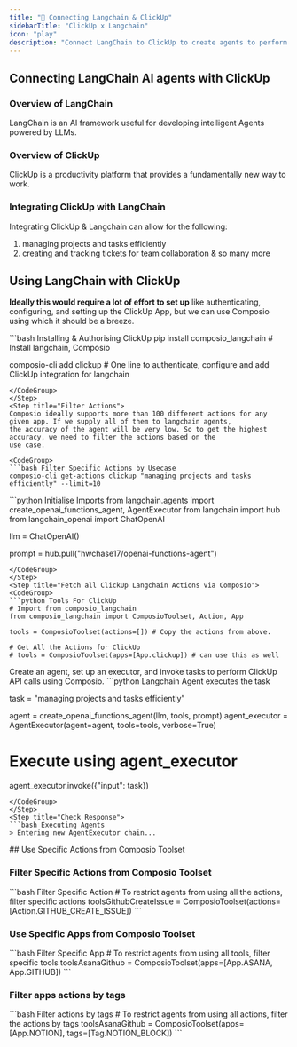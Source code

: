 ```yaml
---
title: "🚀 Connecting Langchain & ClickUp"
sidebarTitle: "ClickUp x Langchain"
icon: "play"
description: "Connect LangChain to ClickUp to create agents to perform tasks using natural language"
---
```


## Connecting LangChain AI agents with ClickUp

### Overview of LangChain

LangChain is an AI framework useful for developing intelligent Agents powered by LLMs.

### Overview of ClickUp

ClickUp is a productivity platform that provides a fundamentally new way to work.

### Integrating ClickUp with LangChain

Integrating ClickUp & Langchain can allow for the following:

1. managing projects and tasks efficiently
2. creating and tracking tickets for team collaboration
& so many more

## Using LangChain with ClickUp

<Steps>
<Step title="Setting Up the Environment">

**Ideally this would require a lot of effort to set up** like authenticating, configuring, and setting up the ClickUp App, but we can use Composio using which it should be a breeze.

<CodeGroup>
```bash Installing & Authorising ClickUp
pip install composio_langchain # Install langchain, Composio 

composio-cli add clickup # One line to authenticate, configure and add ClickUp integration for langchain
```
</CodeGroup>
</Step>
<Step title="Filter Actions">
Composio ideally supports more than 100 different actions for any given app. If we supply all of them to langchain agents, 
the accuracy of the agent will be very low. So to get the highest accuracy, we need to filter the actions based on the 
use case.

<CodeGroup>
```bash Filter Specific Actions by Usecase
composio-cli get-actions clickup "managing projects and tasks efficiently" --limit=10
```
</CodeGroup>

</Step>
<Step title="Import Base Packages">

<CodeGroup>
```python Initialise Imports
from langchain.agents import create_openai_functions_agent, AgentExecutor
from langchain import hub
from langchain_openai import ChatOpenAI


llm = ChatOpenAI()

prompt = hub.pull("hwchase17/openai-functions-agent")
```
</CodeGroup>
</Step>
<Step title="Fetch all ClickUp Langchain Actions via Composio">
<CodeGroup>
```python Tools For ClickUp
# Import from composio_langchain
from composio_langchain import ComposioToolset, Action, App

tools = ComposioToolset(actions=[]) # Copy the actions from above. 

# Get All the Actions for ClickUp
# tools = ComposioToolset(apps=[App.clickup]) # can use this as well
```
</CodeGroup>
</Step>
<Step title="Execute the Agent">
Create an agent, set up an executor, and invoke tasks to perform ClickUp API calls using Composio. 
<CodeGroup>
```python Langchain Agent executes the task

task = "managing projects and tasks efficiently"

agent = create_openai_functions_agent(llm, tools, prompt)
agent_executor = AgentExecutor(agent=agent, tools=tools, verbose=True)

# Execute using agent_executor
agent_executor.invoke({"input": task})
```
</CodeGroup>
</Step>
<Step title="Check Response">
```bash Executing Agents
> Entering new AgentExecutor chain...
```
</Step>
</Steps>
## Use Specific Actions from Composio Toolset

### Filter Specific Actions from Composio Toolset

<CodeGroup>
```bash Filter Specific Action
# To restrict agents from using all the actions, filter specific actions
toolsGithubCreateIssue = ComposioToolset(actions=[Action.GITHUB_CREATE_ISSUE])
```
</CodeGroup>

### Use Specific Apps from Composio Toolset
<CodeGroup>
```bash Filter Specific App
# To restrict agents from using all tools, filter specific tools
toolsAsanaGithub = ComposioToolset(apps=[App.ASANA, App.GITHUB])
```
</CodeGroup>

### Filter apps actions by tags 
<CodeGroup>
```bash Filter actions by tags
# To restrict agents from using all actions, filter the actions by tags
toolsAsanaGithub = ComposioToolset(apps=[App.NOTION], tags=[Tag.NOTION_BLOCK])
```
</CodeGroup>

